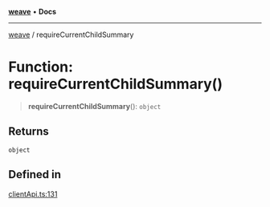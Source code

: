 [**weave**](/reference/typescript-sdk/weave/index) • **Docs**

***

[weave](/reference/typescript-sdk/weave/index) / requireCurrentChildSummary

# Function: requireCurrentChildSummary()

> **requireCurrentChildSummary**(): `object`

## Returns

`object`

## Defined in

[clientApi.ts:131](https://github.com/wandb/weave/blob/e2313369cb35bc1b6f97c70539926dd951ead21e/sdks/node/src/clientApi.ts#L131)
